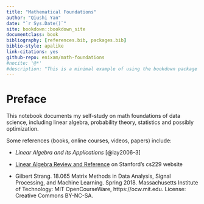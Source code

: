```yaml
--- 
title: "Mathematical Foundations"
author: "Qiushi Yan"
date: "`r Sys.Date()`"
site: bookdown::bookdown_site
documentclass: book
bibliography: [references.bib, packages.bib]
biblio-style: apalike
link-citations: yes
github-repo: enixam/math-foundations
#nocite: '@*'
#description: "This is a minimal example of using the bookdown package to write a book. The output format for this example is bookdown::gitbook."
---
```


# Preface {-}  

This notebook documents my self-study on math foundations of data science, including linear algebra, probability theory, statistics and possibly optimization.  

Some references (books, online courses, videos, papers) include:  

- *Linear Algebra and its Applications* [@lay2006-3]  

- [Linear Algebra Review and Reference](http://cs229.stanford.edu/section/cs229-linalg.pdf) on Stanford's cs229 website   

- Gilbert Strang. 18.065 Matrix Methods in Data Analysis, Signal Processing, and Machine Learning. Spring 2018. Massachusetts Institute of Technology: MIT OpenCourseWare, https://ocw.mit.edu. License: Creative Commons BY-NC-SA.


